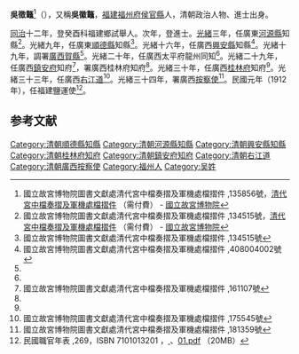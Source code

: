 '''吳徵鼇'''<ref>國立故宮博物院圖書文獻處清代宮中檔奏摺及軍機處檔摺件 ,135856號，[http://npmhost.npm.gov.tw/tts/npmmeta/GC/indexcg.html 清代宮中檔奏摺及軍機處檔摺件] {{Wayback|url=http://npmhost.npm.gov.tw/tts/npmmeta/GC/indexcg.html |date=20140730235258 }}（需付費） - [[國立故宮博物院|國立故宮博物院]]</ref>（{{bd|1848年||？|catIdx=}}），又稱'''吳徽鼇'''，[[福建|福建]][[福州府|福州府]][[侯官縣|侯官縣]]人，清朝政治人物、進士出身。

[[同治|同治]]十二年，登癸酉科福建鄉試舉人。次年，登進士。[[光緒|光緒]]三年，任廣東[[河源縣|河源縣]]知縣<ref>國立故宮博物院圖書文獻處清代宮中檔奏摺及軍機處檔摺件 ,134515號，[http://npmhost.npm.gov.tw/tts/npmmeta/GC/indexcg.html 清代宮中檔奏摺及軍機處檔摺件] {{Wayback|url=http://npmhost.npm.gov.tw/tts/npmmeta/GC/indexcg.html |date=20140730235258 }}（需付費） - [[國立故宮博物院|國立故宮博物院]]</ref>。光緒九年，任廣東[[順德縣|順德縣]]知縣<ref name="#1">國立故宮博物院圖書文獻處清代宮中檔奏摺及軍機處檔摺件 ,134515號</ref>。光緒十六年，任廣西[[興安縣|興安縣]]知縣<ref>國立故宮博物院圖書文獻處清代宮中檔奏摺及軍機處檔摺件 ,408004002號</ref>。光緒十九年，調署[[廣西|廣西]][[賀縣|賀縣]]<ref name="#1"/>。光緒二十年，任廣西太平府龍州同知<ref name="#1"/>。光緒二十九年，任廣西[[鎮安府|鎮安府]]知府<ref name="#2">國立故宮博物院圖書文獻處清代宮中檔奏摺及軍機處檔摺件 ,161107號</ref>，署廣西桂林府知府<ref name="#2"/>。光緒三十年，任廣西[[桂林府|桂林府]]知府<ref name="#2"/>。光緒三十三年，任廣西[[右江道|右江道]]<ref>國立故宮博物院圖書文獻處清代宮中檔奏摺及軍機處檔摺件 ,175545號</ref>。光緒三十四年，署廣西[[按察使|按察使]]<ref>國立故宮博物院圖書文獻處清代宮中檔奏摺及軍機處檔摺件 ,181359號</ref>。民國元年（1912年），任福建鹽運使<ref>民國職官年表 ,269，ISBN 7101013201 {{zh-cn}}，[http://www.mh.sinica.edu.tw/PGPublication_Detail.aspx?tmid=3&mid=61&pubid=260&majorTypeCode=1&minorTypeCode=2 {{Wayback|url=http://www.mh.sinica.edu.tw/PGPublication_Detail.aspx?tmid=3&mid=61&pubid=260&majorTypeCode=1&minorTypeCode=2 |date=20141031165936 }} {{Wayback|url=http://www.mh.sinica.edu.tw/PGPublication_Detail.aspx?tmid=3&mid=61&pubid=260&majorTypeCode=1&minorTypeCode=2 |date=20141031165936 }} {{Wayback|url=http://www.mh.sinica.edu.tw/PGPublication_Detail.aspx?tmid=3&mid=61&pubid=260&majorTypeCode=1&minorTypeCode=2 |date=20141031165936 }} {{Wayback|url=http://www.mh.sinica.edu.tw/PGPublication_Detail.aspx?tmid=3&mid=61&pubid=260&majorTypeCode=1&minorTypeCode=2 |date=20141031165936 }} {{Wayback|url=http://www.mh.sinica.edu.tw/PGPublication_Detail.aspx?tmid=3&mid=61&pubid=260&majorTypeCode=1&minorTypeCode=2 |date=20141031165936 }}  {{zh-tw}}]、[http://www.mh.sinica.edu.tw/MHDocument/Publication/Publication_260.pdf 01.pdf] {{Wayback|url=http://www.mh.sinica.edu.tw/MHDocument/Publication/Publication_260.pdf |date=20140103213456 }}（20MB）</ref>。

==参考文献==
{{reflist|2}}
{{start box}}
{{s-off}}
{{succession box|[[余诚格|余诚格]]|[[欧阳中鹄|欧阳中鹄]]（代）|[[清朝|清朝]][[桂林府|桂林府]][[知府|知府]]|光绪二十九年 - 光绪三十二年<br /><small>1904年1月9日-1907年}}</small>
{{end box}}
{{同治十三年甲戌科殿試金榜}}
{{DEFAULTSORT:Wu吴}}
[[Category:清朝順德縣知縣|Category:清朝順德縣知縣]]
[[Category:清朝河源縣知縣|Category:清朝河源縣知縣]]
[[Category:清朝興安縣知縣|Category:清朝興安縣知縣]]
[[Category:清朝桂林府知府|Category:清朝桂林府知府]]
[[Category:清朝鎮安府知府|Category:清朝鎮安府知府]]
[[Category:清朝右江道|Category:清朝右江道]]
[[Category:清朝廣西按察使|Category:清朝廣西按察使]]
[[Category:福州人|Category:福州人]]
[[Category:吴姓|Category:吴姓]]